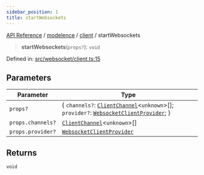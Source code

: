 ```yaml
---
sidebar_position: 1
title: startWebsockets
---
```


[API Reference](/api-reference/modelence/client/functions/../../../index) / [modelence](/api-reference/modelence/client/functions/../../index) / [client](/api-reference/modelence/client/functions/../index) / startWebsockets

> **startWebsockets**(`props?`): `void`

Defined in: [src/websocket/client.ts:15](https://github.com/modelence/modelence/blob/3f1fd635e8381fab6218a1a4e54da43042986b70/packages/modelence/src/websocket/client.ts#L15)

## Parameters

| Parameter | Type |
| ------ | ------ |
| `props?` | \{ `channels?`: [`ClientChannel`](/api-reference/modelence/client/functions/../classes/ClientChannel)\<`unknown`\>[]; `provider?`: [`WebsocketClientProvider`](/api-reference/modelence/client/functions/../../index/interfaces/WebsocketClientProvider); \} |
| `props.channels?` | [`ClientChannel`](/api-reference/modelence/client/functions/../classes/ClientChannel)\<`unknown`\>[] |
| `props.provider?` | [`WebsocketClientProvider`](/api-reference/modelence/client/functions/../../index/interfaces/WebsocketClientProvider) |

## Returns

`void`
